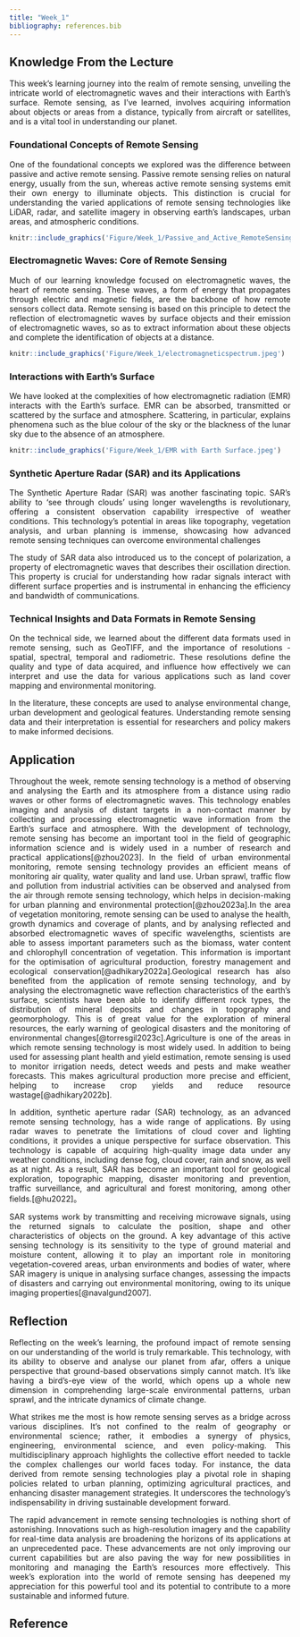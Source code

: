 ```yaml
---
title: "Week_1"
bibliography: references.bib
---
```


## **Knowledge From the Lecture**

::: {style="text-align: justify;"}
This week's learning journey into the realm of remote sensing, unveiling the intricate world of electromagnetic waves and their interactions with Earth's surface. Remote sensing, as I've learned, involves acquiring information about objects or areas from a distance, typically from aircraft or satellites, and is a vital tool in understanding our planet.
:::

### Foundational Concepts of Remote Sensing

::: {style="text-align: justify;"}
One of the foundational concepts we explored was the difference between passive and active remote sensing. Passive remote sensing relies on natural energy, usually from the sun, whereas active remote sensing systems emit their own energy to illuminate objects. This distinction is crucial for understanding the varied applications of remote sensing technologies like LiDAR, radar, and satellite imagery in observing earth's landscapes, urban areas, and atmospheric conditions.

```r
knitr::include_graphics('Figure/Week_1/Passive_and_Active_RemoteSensing.png')
```
:::

### Electromagnetic Waves: Core of Remote Sensing

::: {style="text-align: justify;"}
Much of our learning knowledge focused on electromagnetic waves, the heart of remote sensing. These waves, a form of energy that propagates through electric and magnetic fields, are the backbone of how remote sensors collect data. Remote sensing is based on this principle to detect the reflection of electromagnetic waves by surface objects and their emission of electromagnetic waves, so as to extract information about these objects and complete the identification of objects at a distance.
:::

```r
knitr::include_graphics('Figure/Week_1/electromagneticspectrum.jpeg')
```

### Interactions with Earth's Surface

::: {style="text-align: justify;"}
We have looked at the complexities of how electromagnetic radiation (EMR) interacts with the Earth's surface. EMR can be absorbed, transmitted or scattered by the surface and atmosphere. Scattering, in particular, explains phenomena such as the blue colour of the sky or the blackness of the lunar sky due to the absence of an atmosphere.
:::

```r
knitr::include_graphics('Figure/Week_1/EMR with Earth Surface.jpeg')
```

### Synthetic Aperture Radar (SAR) and its Applications

::: {style="text-align: justify;"}
The Synthetic Aperture Radar (SAR) was another fascinating topic. SAR's ability to 'see through clouds' using longer wavelengths is revolutionary, offering a consistent observation capability irrespective of weather conditions. This technology's potential in areas like topography, vegetation analysis, and urban planning is immense, showcasing how advanced remote sensing techniques can overcome environmental challenges

The study of SAR data also introduced us to the concept of polarization, a property of electromagnetic waves that describes their oscillation direction. This property is crucial for understanding how radar signals interact with different surface properties and is instrumental in enhancing the efficiency and bandwidth of communications.
:::

### Technical Insights and Data Formats in Remote Sensing

::: {style="text-align: justify;"}
On the technical side, we learned about the different data formats used in remote sensing, such as GeoTIFF, and the importance of resolutions - spatial, spectral, temporal and radiometric. These resolutions define the quality and type of data acquired, and influence how effectively we can interpret and use the data for various applications such as land cover mapping and environmental monitoring.

In the literature, these concepts are used to analyse environmental change, urban development and geological features. Understanding remote sensing data and their interpretation is essential for researchers and policy makers to make informed decisions.
:::

## **Application**
::: {style="text-align: justify;"}
Throughout the week, remote sensing technology is a method of observing and analysing the Earth and its atmosphere from a distance using radio waves or other forms of electromagnetic waves. This technology enables imaging and analysis of distant targets in a non-contact manner by collecting and processing electromagnetic wave information from the Earth's surface and atmosphere. With the development of technology, remote sensing has become an important tool in the field of geographic information science and is widely used in a number of research and practical applications[@zhou2023]. In the field of urban environmental monitoring, remote sensing technology provides an efficient means of monitoring air quality, water quality and land use. Urban sprawl, traffic flow and pollution from industrial activities can be observed and analysed from the air through remote sensing technology, which helps in decision-making for urban planning and environmental protection[@zhou2023a].In the area of vegetation monitoring, remote sensing can be used to analyse the health, growth dynamics and coverage of plants, and by analysing reflected and absorbed electromagnetic waves of specific wavelengths, scientists are able to assess important parameters such as the biomass, water content and chlorophyll concentration of vegetation. This information is important for the optimisation of agricultural production, forestry management and ecological conservation[@adhikary2022a].Geological research has also benefited from the application of remote sensing technology, and by analysing the electromagnetic wave reflection characteristics of the earth's surface, scientists have been able to identify different rock types, the distribution of mineral deposits and changes in topography and geomorphology. This is of great value for the exploration of mineral resources, the early warning of geological disasters and the monitoring of environmental changes[@torresgil2023c].Agriculture is one of the areas in which remote sensing technology is most widely used. In addition to being used for assessing plant health and yield estimation, remote sensing is used to monitor irrigation needs, detect weeds and pests and make weather forecasts. This makes agricultural production more precise and efficient, helping to increase crop yields and reduce resource wastage[@adhikary2022b].

In addition, synthetic aperture radar (SAR) technology, as an advanced remote sensing technology, has a wide range of applications. By using radar waves to penetrate the limitations of cloud cover and lighting conditions, it provides a unique perspective for surface observation. This technology is capable of acquiring high-quality image data under any weather conditions, including dense fog, cloud cover, rain and snow, as well as at night. As a result, SAR has become an important tool for geological exploration, topographic mapping, disaster monitoring and prevention, traffic surveillance, and agricultural and forest monitoring, among other fields.[@hu2022]。

SAR systems work by transmitting and receiving microwave signals, using the returned signals to calculate the position, shape and other characteristics of objects on the ground. A key advantage of this active sensing technology is its sensitivity to the type of ground material and moisture content, allowing it to play an important role in monitoring vegetation-covered areas, urban environments and bodies of water, where SAR imagery is unique in analysing surface changes, assessing the impacts of disasters and carrying out environmental monitoring, owing to its unique imaging properties[@navalgund2007].
::: 

## **Reflection**

::: {style="text-align: justify;"}
Reflecting on the week's learning, the profound impact of remote sensing on our understanding of the world is truly remarkable. This technology, with its ability to observe and analyse our planet from afar, offers a unique perspective that ground-based observations simply cannot match. It's like having a bird's-eye view of the world, which opens up a whole new dimension in comprehending large-scale environmental patterns, urban sprawl, and the intricate dynamics of climate change.

What strikes me the most is how remote sensing serves as a bridge across various disciplines. It's not confined to the realm of geography or environmental science; rather, it embodies a synergy of physics, engineering, environmental science, and even policy-making. This multidisciplinary approach highlights the collective effort needed to tackle the complex challenges our world faces today. For instance, the data derived from remote sensing technologies play a pivotal role in shaping policies related to urban planning, optimizing agricultural practices, and enhancing disaster management strategies. It underscores the technology's indispensability in driving sustainable development forward.

The rapid advancement in remote sensing technologies is nothing short of astonishing. Innovations such as high-resolution imagery and the capability for real-time data analysis are broadening the horizons of its applications at an unprecedented pace. These advancements are not only improving our current capabilities but are also paving the way for new possibilities in monitoring and managing the Earth's resources more effectively. This week's exploration into the world of remote sensing has deepened my appreciation for this powerful tool and its potential to contribute to a more sustainable and informed future.
:::

## **Reference**
